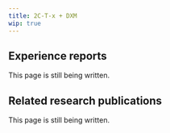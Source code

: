 ---
title: 2C-T-x + DXM
wip: true
---

## Experience reports

This page is still being written.

## Related research publications

This page is still being written.

